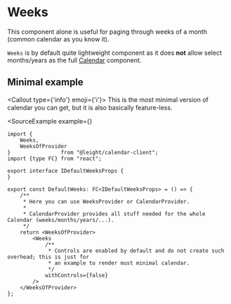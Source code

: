
# Weeks

This component alone is useful for paging through weeks of a month (common calendar as you know it).

`Weeks` is by default quite lightweight component as it does **not** allow select months/years as the full
[Calendar](./calendar) component.

## Minimal example

<Callout type={'info'} emoji={'ℹ️'}>
    This is the most minimal version of calendar you can get, but it is also basically feature-less.
</Callout>

<SourceExample
    example={<DefaultWeeksExample/>}
>
```tsx filename="DefaultWeeks"
import {
    Weeks,
    WeeksOfProvider
}                from "@leight/calendar-client";
import {type FC} from "react";

export interface IDefaultWeeksProps {
}

export const DefaultWeeks: FC<IDefaultWeeksProps> = () => {
    /**
     * Here you can use WeeksProvider or CalendarProvider.
     *
     * CalendarProvider provides all stuff needed for the whole Calendar (weeks/months/years/...).
     */
    return <WeeksOfProvider>
        <Weeks
            /**
             * Controls are enabled by default and do not create such overhead; this is just for
             * an example to render must minimal calendar.
             */
            withControls={false}
        />
    </WeeksOfProvider>
};
```
</SourceExample>
